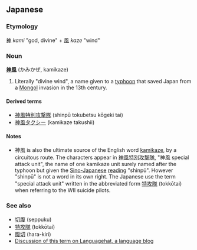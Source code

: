 ==Japanese==
===Etymology===
[[神]] ''kami'' "god, divine" + [[風]] ''kaze'' "wind"

===Noun===
'''[[神]][[風]]''' (かみかぜ, kamikaze)

# Literally "divine wind", a name given to a [[typhoon]] that saved Japan from a [[Mongol]] invasion in the 13th century.
<!--
===Etymology===
From [[神風特別攻撃隊]] (shinpū tokubetsu kōgeki tai)

===Noun===
'''[[神]][[風]]''' (しんぷう, shinpū)

# An aircraft suicide attack squadron in Word War II.

====Translations====
*English: [[kamikaze]]
 -->
====Derived terms====
*[[神風特別攻撃隊]] (shinpū tokubetsu kōgeki tai)
*[[神風タクシー]] (kamikaze takushii)

====Notes====
*神風 is also the ultimate source of the English word [[kamikaze]], by a circuitous route. The characters appear in [[神風特別攻撃隊]], "神風 special attack unit", the name of one kamikaze unit surely named after the typhoon but given the [[Sino-Japanese]] [[reading]] "shinpū". However "shinpū" is not a word in its own right. The Japanese use the term "special attack unit" written in the abbreviated form [[特攻隊]] (tokkōtai) when referring to the WII suicide pilots.

===See also===
*[[切腹]] (seppuku)
*[[特攻隊]] (tokkōtai)
*[[腹切]] (hara-kiri)
*[http://www.languagehat.com/archives/001646.php Discussion of this term on Languagehat, a language blog]